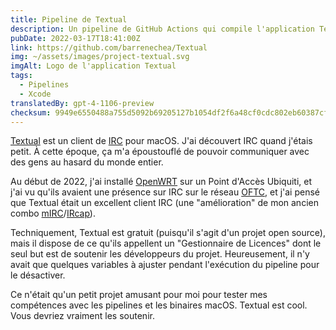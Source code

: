 ```yaml
---
title: Pipeline de Textual
description: Un pipeline de GitHub Actions qui compile l'application Textual et désactive également son Gestionnaire de Licences.
pubDate: 2022-03-17T18:41:00Z
link: https://github.com/barrenechea/Textual
img: ~/assets/images/project-textual.svg
imgAlt: Logo de l'application Textual
tags:
  - Pipelines
  - Xcode
translatedBy: gpt-4-1106-preview
checksum: 9949e6550488a755d5092b69205127b1054df2f6a48cf0cdc802eb60387cf8b4
---
```


[Textual](https://www.codeux.com/textual) est un client de [IRC](https://fr.wikipedia.org/wiki/Internet_Relay_Chat) pour macOS. J'ai découvert IRC quand j'étais petit. À cette époque, ça m'a époustouflé de pouvoir communiquer avec des gens au hasard du monde entier.

Au début de 2022, j'ai installé [OpenWRT](https://openwrt.org) sur un Point d'Accès Ubiquiti, et j'ai vu qu'ils avaient une présence sur IRC sur le réseau [OFTC](https://www.oftc.net), et j'ai pensé que Textual était un excellent client IRC (une "amélioration" de mon ancien combo [mIRC](https://www.mirc.com)/[IRcap](https://www.ircap.com)).

Techniquement, Textual est gratuit (puisqu'il s'agit d'un projet open source), mais il dispose de ce qu'ils appellent un "Gestionnaire de Licences" dont le seul but est de soutenir les développeurs du projet. Heureusement, il n'y avait que quelques variables à ajuster pendant l'exécution du pipeline pour le désactiver.

Ce n'était qu'un petit projet amusant pour moi pour tester mes compétences avec les pipelines et les binaires macOS. Textual est cool. Vous devriez vraiment les soutenir.
